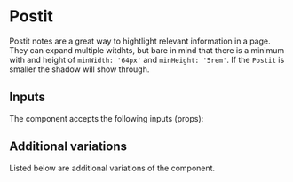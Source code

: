 
<Meta name="Documentation" of={PostitStories}/>

# Postit

Postit notes are a great way to hightlight relevant information in a page. They
can expand multiple witdhts, but bare in mind that there is a minimum with and
height of `minWidth: '64px'` and `minHeight: '5rem'`. If the `Postit` is smaller
the shadow will show through.

<Primary />

## Inputs

The component accepts the following inputs (props):

<Controls />

## Additional variations

Listed below are additional variations of the component.

<Stories />

